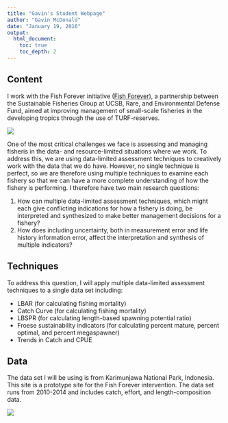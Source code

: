 ```yaml
---
title: "Gavin's Student Webpage"
author: "Gavin McDonald"
date: "January 19, 2016"
output:
  html_document:
    toc: true
    toc_depth: 2
---
```


## Content
        
I work with the Fish Forever initiative  ([Fish Forever](http://www.fishforever.org)), a partnership between the Sustainable Fisheries Group at UCSB, Rare, and Environmental Defense Fund, aimed at improving management of small-scale fisheries in the developing tropics through the use of TURF-reserves.

  ![](images/gmcdonald-sfg_FF_Logo.png)

One of the most critical challenges we face is assessing and managing fisheris in the data- and resource-limited situations where we work. To address this, we are using data-limited assessment techniques to creatively work with the data that we do have. However, no single technique is perfect, so we are therefore using multiple techniques to examine each fishery so that we can have a more complete understanding of how the fishery is performing. I therefore have two main research questions:

1. How can multiple data-limited assessment techniques, which might each give conflicting indications for how a fishery is doing, be interpreted and synthesized to make better management decisions for a fishery?  
2. How does including uncertainty, both in measurement error and life history information error, affect the interpretation and synthesis of multiple indicators?
        
## Techniques
        
To address this question, I will apply multiple data-limited assessment techniques to a single data set including:

* LBAR (for calculating fishing mortality)
* Catch Curve (for calculating fishing mortality)
* LBSPR (for calculating length-based spawning potential ratio)
* Froese sustainability indicators (for calculating percent mature, percent optimal, and percent megaspawner)
* Trends in Catch and CPUE
        
## Data
        
The data set I will be using is from Karimunjawa National Park, Indonesia. This site is a prototype site for the Fish Forever intervention. The data set runs from 2010-2014 and includes catch, effort, and length-composition data.

  ![](images/karimunjawa.jpg)